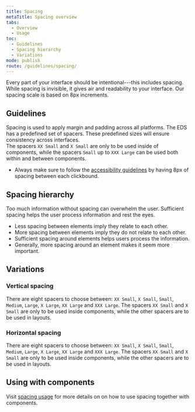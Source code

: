 ```yaml
---
title: Spacing
metaTitle: Spacing overview
tabs:
  - Overview
  - Usage
toc:
  - Guidelines
  - Spacing hierarchy
  - Variations
mode: publish
route: /guidelines/spacing/
---
```


Every part of your interface should be intentional---this includes spacing. While spacing is invisible, it gives air and readability to your interface. Our spacing scale is based on 8px increments.

<!--One to two sentences as an introduction to the component-->

## Guidelines

<!--List how to use it, sizes, widths, grid interactions, color allowances -->

Spacing is used to apply margin and padding across all platforms.
The EDS has a predefined set of spacers. These predefined sizes will ensure consistency across interfaces.  
The spacers `XX Small` and `X Small` are only to be used inside of components, while the spacers `Small` up to `XXX Large` can be used both within and between components.

- Always make sure to follow the [accessibility guidelines](https://eds.equinor.com/guidelines/accessibility/ 'EDS accessibility guidelines') by having 8px of spacing between each clickbound.

## Spacing hierarchy

Too much information without spacing can overwhelm the user. Sufficient spacing helps the user process information and rest the eyes.

- Less spacing between elements imply they relate to each other.
- More spacing between elements imply they do not relate to each other.
- Sufficient spacing around elements helps users process the information.
- Generally, more spacing around an element makes it seem more important.

## Variations

<!--One ### heading per frame in Figma, explaining each component in that frame. One 'content' section per variation if needed -->

### Vertical spacing

There are eight spacers to choose between: `XX Small`, `X Small`, `Small`, `Medium`, `Large`, `X Large`, `XX Large` and `XXX Large`. The spacers `XX Small` and `X Small` are only to be used inside components, while the other spacers are to be used in layouts.

<FigmaImage
  url="https://www.figma.com/file/0TbIXrrObWj80Cf7KucKYFL0/Design-Tokens?node-id=239%3A0"
  alt="Figma design verical spacing"
/>

### Horizontal spacing

There are eight spacers to choose between: `XX Small`, `X Small`, `Small`, `Medium`, `Large`, `X Large`, `XX Large` and `XXX Large`. The spacers `XX Small` and `X Small` are only to be used inside components, while the other spacers are to be used in layouts.

## Using with components

Visit [spacing usage](https://eds.equinor.com/patterns/spacing-usage/) for more details on on how to use spacing together with components.  

<FigmaImage
  url="https://www.figma.com/file/0TbIXrrObWj80Cf7KucKYFL0/Design-Tokens?node-id=239%3A1"
  alt="Figma design for horizontal spacing"
/>
